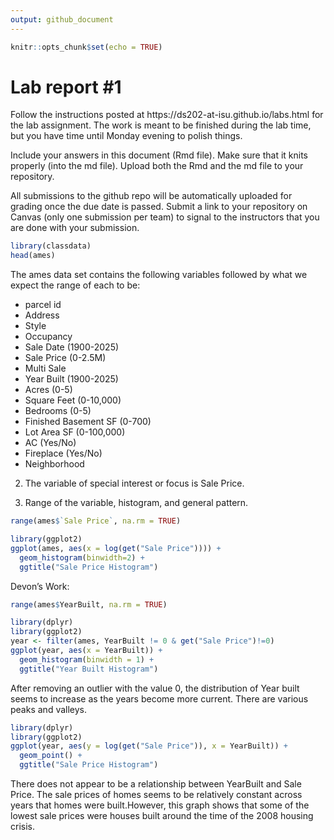 ```yaml
---
output: github_document
---
```


<!-- README.md is generated from README.Rmd. Please edit the README.Rmd file -->


```r
knitr::opts_chunk$set(echo = TRUE)
```

# Lab report #1

Follow the instructions posted at https://ds202-at-isu.github.io/labs.html for the lab assignment. The work is meant to be finished during the lab time, but you have time until Monday evening to polish things.

Include your answers in this document (Rmd file). Make sure that it knits properly (into the md file). Upload both the Rmd and the md file to your repository.  

All submissions to the github repo will be automatically uploaded for grading once the due date is passed.
Submit a link to your repository on Canvas (only one submission per team) to signal to the instructors that you are done with your submission.

```r
library(classdata)
head(ames)
```

The ames data set contains the following variables followed by what we expect the range of each to be:

* parcel id
* Address
* Style
* Occupancy
* Sale Date (1900-2025)
* Sale Price (0-2.5M)
* Multi Sale
* Year Built (1900-2025)
* Acres (0-5)
* Square Feet (0-10,000)
* Bedrooms (0-5)
* Finished Basement SF (0-700)
* Lot Area SF (0-100,000)
* AC (Yes/No)
* Fireplace (Yes/No)
* Neighborhood

2. The variable of special interest or focus is Sale Price.

3. Range of the variable, histogram, and general pattern.


```r

range(ames$`Sale Price`, na.rm = TRUE)

```


```r
library(ggplot2)
ggplot(ames, aes(x = log(get("Sale Price")))) + 
  geom_histogram(binwidth=2) +
  ggtitle("Sale Price Histogram")


```


Devon's Work:
```r
range(ames$YearBuilt, na.rm = TRUE)
```
```r
library(dplyr)
library(ggplot2)
year <- filter(ames, YearBuilt != 0 & get("Sale Price")!=0)
ggplot(year, aes(x = YearBuilt)) + 
  geom_histogram(binwidth = 1) +
  ggtitle("Year Built Histogram")
```

After removing an outlier with the value 0, the distribution of Year built seems to increase as the years become more current. There are various peaks and valleys.

```r
library(dplyr)
library(ggplot2)
ggplot(year, aes(y = log(get("Sale Price")), x = YearBuilt)) + 
  geom_point() +
  ggtitle("Sale Price Histogram")
```

There does not appear to be a relationship between YearBuilt and Sale Price. The sale prices of homes seems to be relatively constant across years that homes were built.However, this graph shows that some of the lowest sale prices were houses built around the time of the 2008 housing crisis.

